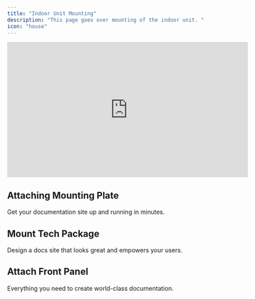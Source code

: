 ```yaml
---
title: "Indoor Unit Mounting"
description: "This page goes over mounting of the indoor unit. "
icon: "house"
---
```


<iframe
  width="560"
  height="315"
  src="https://www.youtube.com/embed/-4xwvxrmSIE?autoplay=1&mute=1&loop=1&playlist=-4xwvxrmSIE"
  title="YouTube video player"
  frameBorder="0"
  allow="accelerometer; autoplay; clipboard-write; encrypted-media; gyroscope; picture-in-picture"
  allowFullScreen
  style={{ width: '100%', borderRadius: '0.5rem' }}
></iframe>

## Attaching Mounting Plate

Get your documentation site up and running in minutes.

## Mount Tech Package

Design a docs site that looks great and empowers your users.


## Attach Front Panel

Everything you need to create world-class documentation.